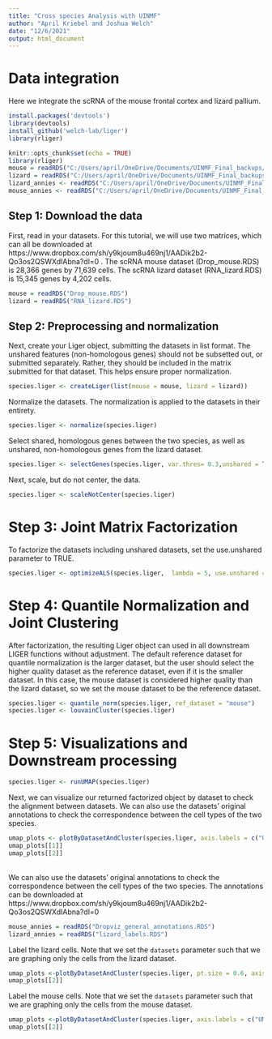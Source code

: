 ---
title: "Cross species Analysis with UINMF"
author: "April Kriebel and Joshua Welch"
date: "12/6/2021"
output: html_document
---
# Data integration
Here we integrate the scRNA of the mouse frontal cortex and lizard pallium.


```{r eval = FALSE}
install.packages('devtools')
library(devtools)
install_github('welch-lab/liger')
library(rliger)
```

```{r setup, include=FALSE}
knitr::opts_chunk$set(echo = TRUE)
library(rliger)
mouse = readRDS("C:/Users/april/OneDrive/Documents/UINMF_Final_backups/Vignette/Cross_species/Drop_mouse.RDS")
lizard = readRDS("C:/Users/april/OneDrive/Documents/UINMF_Final_backups/Vignette/Cross_species/RNA_lizard.RDS")
lizard_annies <- readRDS("C:/Users/april/OneDrive/Documents/UINMF_Final_backups/Vignette/Cross_species/lizard_labels.RDS")
mouse_annies <- readRDS("C:/Users/april/OneDrive/Documents/UINMF_Final_backups/Lizard_Analysis/Dropviz_general_annotations.RDS")

```



## Step 1: Download the data
First, read in your datasets. For this tutorial, we will use two matrices, which can all be downloaded at https://www.dropbox.com/sh/y9kjoum8u469nj1/AADik2b2-Qo3os2QSWXdIAbna?dl=0 .
The scRNA mouse dataset (Drop_mouse.RDS) is 28,366 genes by 71,639 cells.
The scRNA lizard dataset (RNA_lizard.RDS) is 15,345 genes by 4,202 cells. 
```{r eval = FALSE}
mouse = readRDS("Drop_mouse.RDS")
lizard = readRDS("RNA_lizard.RDS")
```
## Step 2: Preprocessing and normalization
Next, create your Liger object, submitting the datasets in list format. The unshared features (non-homologous genes) should not be subsetted out, or submitted separately. Rather, they should be included in the matrix submitted for that dataset. This helps ensure proper normalization.
```{r createliger, warning = FALSE, message = FALSE}
species.liger <- createLiger(list(mouse = mouse, lizard = lizard))
```
Normalize the datasets. The normalization is applied to the datasets in their entirety.

```{r normalize}
species.liger <- normalize(species.liger)
```


Select shared, homologous genes between the two species, as well as unshared, non-homologous genes from the lizard dataset.

```{r selectvargenes}
species.liger <- selectGenes(species.liger, var.thres= 0.3,unshared = TRUE, unshared.datasets = list(2), unshared.thresh= 0.3)
```

Next, scale, but do not center, the data.

```{r scale}
species.liger <- scaleNotCenter(species.liger)
```


# Step 3: Joint Matrix Factorization

To factorize the datasets including unshared datasets, set the use.unshared parameter to TRUE. 
```{r factorization}
species.liger <- optimizeALS(species.liger,  lambda = 5, use.unshared = TRUE, thresh=1e-10, k =30)
```
# Step 4: Quantile Normalization and Joint Clustering

After factorization, the resulting Liger object can used in all downstream LIGER functions without adjustment. The default reference dataset for quantile normalization is the larger dataset, but the user should select the higher quality dataset as the reference dataset, even if it is the smaller dataset. In this case, the mouse dataset is considered higher quality than the lizard dataset, so we set the mouse dataset to be the reference dataset.


```{r quantilenorm, results = FALSE}
species.liger <- quantile_norm(species.liger, ref_dataset = "mouse")
species.liger <- louvainCluster(species.liger)
```
# Step 5: Visualizations and Downstream processing

```{r runumap, results = FALSE, warnings = FALSE, message = FALSE}
species.liger <- runUMAP(species.liger)
```
Next, we can visualize our returned factorized object by dataset to check the alignment between datasets. We can also use the datasets' original annotations to check the correspondence between the cell types of the two species. 
```{r visualizations, message = FALSE, warning = FALSE}
umap_plots <- plotByDatasetAndCluster(species.liger, axis.labels = c("UMAP1","UMAP2"), return.plots = TRUE)
umap_plots[[1]]
umap_plots[[2]] 

```
 \
 We can also use the datasets' original annotations to check the correspondence between the cell types of the two species. 
 The annotations can be downloaded at https://www.dropbox.com/sh/y9kjoum8u469nj1/AADik2b2-Qo3os2QSWXdIAbna?dl=0
 
```{r annies, eval = FALSE}
mouse_annies = readRDS("Dropviz_general_annotations.RDS")
lizard_annies = readRDS("lizard_labels.RDS")
```

Label the lizard cells. Note that we set the `datasets` parameter such that we are graphing only the cells from the lizard dataset.

```{r visualizationsv2, message = FALSE, warning = FALSE}
umap_plots <-plotByDatasetAndCluster(species.liger, pt.size = 0.6, axis.labels = c("UMAP1","UMAP2"), return.plots = TRUE, clusters = lizard_annies)
umap_plots[[2]]
``` 

Label the mouse cells. Note that we set the `datasets` parameter such that we are graphing only the cells from the mouse dataset.

```{r visualizationsv3, message = FALSE, warning = FALSE}
umap_plots <-plotByDatasetAndCluster(species.liger, axis.labels = c("UMAP1","UMAP2"), return.plots = TRUE, clusters = mouse_annies)
umap_plots[[2]]
``` 
